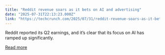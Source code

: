 ```yaml
---
title: "Reddit revenue soars as it bets on AI and advertising"
date: "2025-07-31T22:13:23.000Z"
link: "https://techcrunch.com/2025/07/31/reddit-revenue-soars-as-it-bets-on-ai-and-advertising/"
---
```


Reddit reported its Q2 earnings, and it’s clear that its focus on AI has ramped up significantly.

[Read more](https://techcrunch.com/2025/07/31/reddit-revenue-soars-as-it-bets-on-ai-and-advertising/)
